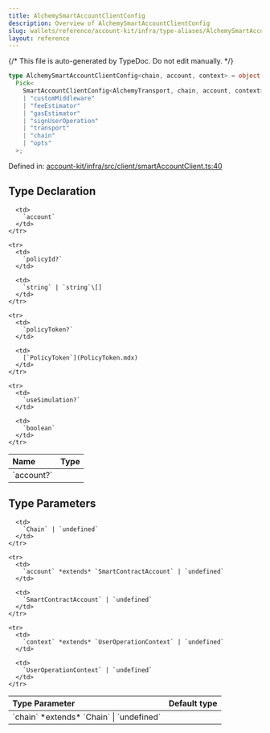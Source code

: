 ```yaml
---
title: AlchemySmartAccountClientConfig
description: Overview of AlchemySmartAccountClientConfig
slug: wallets/reference/account-kit/infra/type-aliases/AlchemySmartAccountClientConfig
layout: reference
---
```


{/* This file is auto-generated by TypeDoc. Do not edit manually. */}

```ts
type AlchemySmartAccountClientConfig<chain, account, context> = object &
  Pick<
    SmartAccountClientConfig<AlchemyTransport, chain, account, context>,
    | "customMiddleware"
    | "feeEstimator"
    | "gasEstimator"
    | "signUserOperation"
    | "transport"
    | "chain"
    | "opts"
  >;
```

Defined in: [account-kit/infra/src/client/smartAccountClient.ts:40](https://github.com/alchemyplatform/aa-sdk/blob/153785ddc87beb160382c2bae7dbafa4a66ade9a/account-kit/infra/src/client/smartAccountClient.ts#L40)

## Type Declaration

<table>
  <thead>
    <tr>
      <th align="left">Name</th>
      <th align="left">Type</th>
    </tr>
  </thead>

  <tbody>
    <tr>
      <td>
        `account?`
      </td>

      <td>
        `account`
      </td>
    </tr>

    <tr>
      <td>
        `policyId?`
      </td>

      <td>
        `string` | `string`\[]
      </td>
    </tr>

    <tr>
      <td>
        `policyToken?`
      </td>

      <td>
        [`PolicyToken`](PolicyToken.mdx)
      </td>
    </tr>

    <tr>
      <td>
        `useSimulation?`
      </td>

      <td>
        `boolean`
      </td>
    </tr>

  </tbody>
</table>

## Type Parameters

<table>
  <thead>
    <tr>
      <th align="left">Type Parameter</th>
      <th align="left">Default type</th>
    </tr>
  </thead>

  <tbody>
    <tr>
      <td>
        `chain` *extends* `Chain` | `undefined`
      </td>

      <td>
        `Chain` | `undefined`
      </td>
    </tr>

    <tr>
      <td>
        `account` *extends* `SmartContractAccount` | `undefined`
      </td>

      <td>
        `SmartContractAccount` | `undefined`
      </td>
    </tr>

    <tr>
      <td>
        `context` *extends* `UserOperationContext` | `undefined`
      </td>

      <td>
        `UserOperationContext` | `undefined`
      </td>
    </tr>

  </tbody>
</table>

